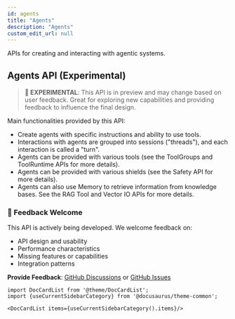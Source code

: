 ```yaml
---
id: agents
title: "Agents"
description: "Agents"
custom_edit_url: null
---
```




APIs for creating and interacting with agentic systems.

## Agents API (Experimental)

> **🧪 EXPERIMENTAL**: This API is in preview and may change based on user feedback. Great for exploring new capabilities and providing feedback to influence the final design.

Main functionalities provided by this API:

- Create agents with specific instructions and ability to use tools.
- Interactions with agents are grouped into sessions ("threads"), and each interaction is called a "turn".
- Agents can be provided with various tools (see the ToolGroups and ToolRuntime APIs for more details).
- Agents can be provided with various shields (see the Safety API for more details).
- Agents can also use Memory to retrieve information from knowledge bases. See the RAG Tool and Vector IO APIs for more details.

### 🧪 Feedback Welcome

This API is actively being developed. We welcome feedback on:
- API design and usability
- Performance characteristics
- Missing features or capabilities
- Integration patterns

**Provide Feedback**: [GitHub Discussions](https://github.com/llamastack/llama-stack/discussions) or [GitHub Issues](https://github.com/llamastack/llama-stack/issues)



```mdx-code-block
import DocCardList from '@theme/DocCardList';
import {useCurrentSidebarCategory} from '@docusaurus/theme-common';

<DocCardList items={useCurrentSidebarCategory().items}/>
```
      